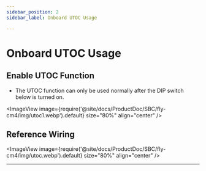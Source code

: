 ```yaml
---
sidebar_position: 2
sidebar_label: Onboard UTOC Usage

---
```




# Onboard UTOC Usage

## Enable UTOC Function

* The UTOC function can only be used normally after the DIP switch below is turned on.

<ImageView image={require('@site/docs/ProductDoc/SBC/fly-cm4/img/utoc1.webp').default} size="80%" align="center" />

## Reference Wiring

<ImageView image={require('@site/docs/ProductDoc/SBC/fly-cm4/img/utoc.webp').default} size="80%" align="center" /> 

---
